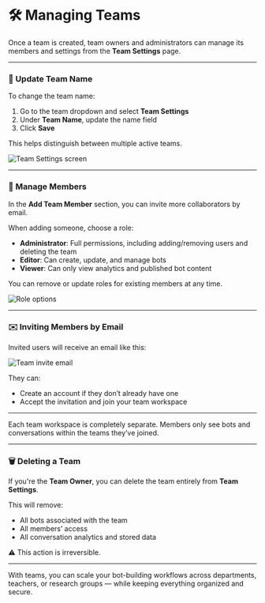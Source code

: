 # 🛠️ Managing Teams

Once a team is created, team owners and administrators can manage its members and settings from the **Team Settings** page.

---

### 🧾 Update Team Name

To change the team name:

1. Go to the team dropdown and select **Team Settings**
2. Under **Team Name**, update the name field
3. Click **Save**

This helps distinguish between multiple active teams.

![Team Settings screen](../../images/team-settings-name.png)

---

### 👥 Manage Members

In the **Add Team Member** section, you can invite more collaborators by email.

When adding someone, choose a role:

- **Administrator**: Full permissions, including adding/removing users and deleting the team
- **Editor**: Can create, update, and manage bots
- **Viewer**: Can only view analytics and published bot content

You can remove or update roles for existing members at any time.

![Role options](../../images/team-settings-roles.png)

---

### ✉️ Inviting Members by Email

Invited users will receive an email like this:

![Team invite email](../../images/team-invite-email.png)

They can:
- Create an account if they don’t already have one
- Accept the invitation and join your team workspace

---

<Info title="Isolated Workspaces">
    Each team workspace is completely separate. Members only see bots and conversations within the teams they’ve joined.
</Info>

---

### 🗑️ Deleting a Team

If you're the **Team Owner**, you can delete the team entirely from **Team Settings**.

This will remove:
- All bots associated with the team
- All members’ access
- All conversation analytics and stored data

⚠️ This action is irreversible.

---

With teams, you can scale your bot-building workflows across departments, teachers, or research groups — while keeping everything organized and secure.

